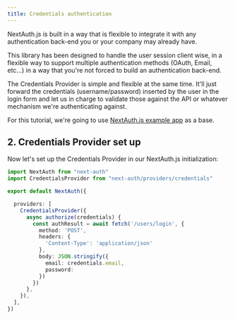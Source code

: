 ```yaml
---
title: Credentials authentication
---
```


NextAuth.js is built in a way that is flexible to integrate it with any authentication back-end you or your company may already have.

This library has been designed to handle the user session client wise, in a flexible way to support multiple authentication methods (OAuth, Email, etc...) in a way that you're not forced to build an authentication back-end.

The Credentials Provider is simple and flexible at the same time. It'll just forward the credentials (username/password) inserted by the user in the login form and let us in charge to validate those against the API or whatever mechanism we're authenticating against.

For this tutorial, we're going to use [NextAuth.js example app](https://github.com/nextauthjs/next-auth-example) as a base.

## 2. Credentials Provider set up

Now let's set up the Credentials Provider in our NextAuth.js initialization:

```ts title="pages/api/auth/[...nextauth].ts"
import NextAuth from "next-auth"
import CredentialsProvider from "next-auth/providers/credentials"

export default NextAuth({

  providers: [
    CredentialsProvider({
      async authorize(credentials) {
        const authResult = await fetch('/users/login', {
          method: 'POST',
          headers: {
            'Content-Type': 'application/json'
          },
          body: JSON.stringify({
            email: credentials.email,
            password:
          })
        })
      },
    }),
  ],
})
```



